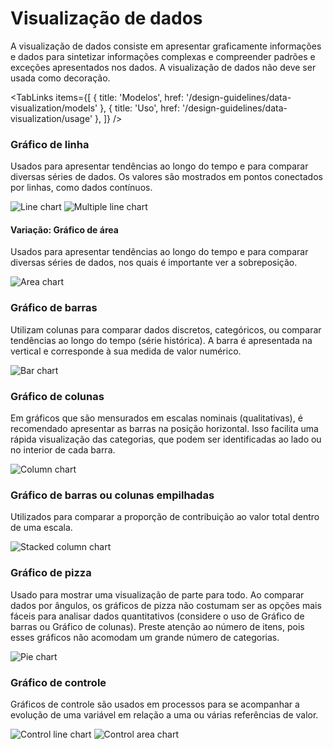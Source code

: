 
# Visualização de dados

A visualização de dados consiste em apresentar graficamente informações e dados para sintetizar informações complexas e compreender padrões e exceções apresentados nos dados. A visualização de dados não deve ser usada como decoração.

<TabLinks
  items={[
    { title: 'Modelos', href: '/design-guidelines/data-visualization/models' },
    { title: 'Uso', href: '/design-guidelines/data-visualization/usage' },
  ]}
/>

### Gráfico de linha

Usados para apresentar tendências ao longo do tempo e para comparar diversas séries de dados. Os valores são mostrados em pontos conectados por linhas, como dados contínuos.

![Line chart](/image/line-chart.png)
![Multiple line chart](/image/line-chart-multiple.png)

#### Variação: Gráfico de área

Usados para apresentar tendências ao longo do tempo e para comparar diversas séries de dados, nos quais é importante ver a sobreposição.

![Area chart](/image/area-chart.png)

### Gráfico de barras

Utilizam colunas para comparar dados discretos, categóricos, ou comparar tendências ao longo do tempo (série histórica). A barra é apresentada na vertical e corresponde à sua medida de valor numérico.

![Bar chart](/image/bar-chart.png)

### Gráfico de colunas

Em gráficos que são mensurados em escalas nominais (qualitativas), é recomendado apresentar as barras na posição horizontal. Isso facilita uma rápida visualização das categorias, que podem ser identificadas ao lado ou no interior de cada barra.

![Column chart](/image/column-chart.png)

### Gráfico de barras ou colunas empilhadas

Utilizados para comparar a proporção de contribuição ao valor total dentro de uma escala.

![Stacked column chart](/image/stacked-chart.png)

### Gráfico de pizza

Usado para mostrar uma visualização de parte para todo. Ao comparar dados por ângulos, os gráficos de pizza não costumam ser as opções mais fáceis para analisar dados quantitativos (considere o uso de Gráfico de barras ou Gráfico de colunas). Preste atenção ao número de itens, pois esses gráficos não acomodam um grande número de categorias.

![Pie chart](/image/circular-chart.png)

### Gráfico de controle

Gráficos de controle são usados em processos para se acompanhar a evolução de uma variável em relação a uma ou várias referências de valor.

![Control line chart](/image/control-line-chart.png)
![Control area chart](/image/control-area-chart.png)
